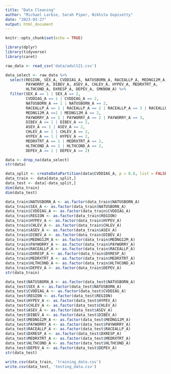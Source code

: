 ```yaml
---
title: "Data Cleaning"
author: "Michael Larbie, Sarah Piper, Nikhita Gopisetty"
date: "2023-03-27"
output: html_document
---
```


```r
knitr::opts_chunk$set(echo = TRUE)
```

```r
library(dplyr)
library(tidyverse)
library(caret)
```
```r
raw_data <- read_csv('data/adult21.csv')
```
```r
data_select <- raw_data %>%
  select(REGION, SEX_A, CVDDIAG_A, NATUSBORN_A, RACEALLP_A, MEDNG12M_A,
         PAYWORRY_A, DIBEV_A, ASEV_A, CHLEV_A, HYPEV_A, MEDRXTRT_A,
         HLTHCOND_A, DXRESP_A, DEPEV_A, SMKNOW_A) %>% 
  filter(SEX_A == 1 | SEX_A == 2,
         CVDDIAG_A == 1 | CVDDIAG_A == 2, 
         NATUSBORN_A == 1 | NATUSBORN_A == 2,
         RACEALLP_A == 1 | RACEALLP_A == 2 | RACEALLP_A == 3 | RACEALLP_A == 8,
         MEDNG12M_A ==1 | MEDNG12M_A == 2,
         PAYWORRY_A == 1 | PAYWORRY_A == 2 | PAYWORRY_A == 3,
         DIBEV_A == 1 | DIBEV_A == 2,
         ASEV_A == 1 | ASEV_A == 2, 
         CHLEV_A == 1 | CHLEV_A == 2, 
         HYPEV_A == 1 | HYPEV_A == 2,
         MEDRXTRT_A == 1 | MEDRXTRT_A == 2,
         HLTHCOND_A == 1 | HLTHCOND_A == 2,
         DEPEV_A == 1 | DEPEV_A == 2)
```

```r
data <- drop_na(data_select)
str(data)
```

```r
data_split <- createDataPartition(data$CVDDIAG_A, p = 0.8, list = FALSE)
data_train <- data[data_split,]
data_test <- data[-data_split,]
dim(data_train)
dim(data_test)
```

```r
data_train$NATUSBORN_A <- as.factor(data_train$NATUSBORN_A)
data_train$SEX_A <- as.factor(data_train$NATUSBORN_A)
data_train$CVDDIAG_A <- as.factor(data_train$CVDDIAG_A)
data_train$REGION <- as.factor(data_train$REGION)
data_train$HYPEV_A <- as.factor(data_train$HYPEV_A)
data_train$CHLEV_A <- as.factor(data_train$CHLEV_A)
data_train$ASEV_A <- as.factor(data_train$ASEV_A)
data_train$DIBEV_A <- as.factor(data_train$DIBEV_A)
data_train$MEDNG12M_A <- as.factor(data_train$MEDNG12M_A)
data_train$PAYWORRY_A <- as.factor(data_train$PAYWORRY_A)
data_train$RACEALLP_A <- as.factor(data_train$RACEALLP_A)
data_train$DXRESP_A <- as.factor(data_train$DXRESP_A)
data_train$MEDRXTRT_A <- as.factor(data_train$MEDRXTRT_A)
data_train$HLTHCOND_A <- as.factor(data_train$HLTHCOND_A)
data_train$DEPEV_A <- as.factor(data_train$DEPEV_A)
str(data_train)
```

```r
data_test$NATUSBORN_A <- as.factor(data_test$NATUSBORN_A)
data_test$SEX_A <- as.factor(data_test$NATUSBORN_A)
data_test$CVDDIAG_A <- as.factor(data_test$CVDDIAG_A)
data_test$REGION <- as.factor(data_test$REGION)
data_test$HYPEV_A <- as.factor(data_test$HYPEV_A)
data_test$CHLEV_A <- as.factor(data_test$CHLEV_A)
data_test$ASEV_A <- as.factor(data_test$ASEV_A)
data_test$DIBEV_A <- as.factor(data_test$DIBEV_A)
data_test$MEDNG12M_A <- as.factor(data_test$MEDNG12M_A)
data_test$PAYWORRY_A <- as.factor(data_test$PAYWORRY_A)
data_test$RACEALLP_A <- as.factor(data_test$RACEALLP_A)
data_test$DXRESP_A <- as.factor(data_test$DXRESP_A)
data_test$MEDRXTRT_A <- as.factor(data_test$MEDRXTRT_A)
data_test$HLTHCOND_A <- as.factor(data_test$HLTHCOND_A)
data_test$DEPEV_A <- as.factor(data_test$DEPEV_A)
str(data_test)
```

```r
write.csv(data_train, 'training_data.csv')
write.csv(data_test, 'testing_data.csv')
```

